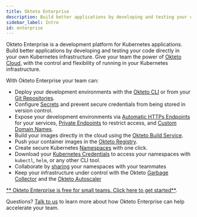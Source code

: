 ```yaml
---
title: Okteto Enterprise
description: Build better applications by developing and testing your code directly on your Kubernetes infrastructure
sidebar_label: Intro
id: enterprise
---
```


Okteto Enterprise is a development platform for Kubernetes applications. Build better applications by developing and testing your code directly in your own Kubernetes infrastructure. Give your team the power of [Okteto Cloud](cloud.mdx), with the control and flexibility of running in your Kubernetes infrastructure.

With Okteto Enterprise your team can:

- Deploy your development environments with the [Okteto CLI](getting-started.mdx) or from your [Git Repositories](cloud/deploy-from-git.mdx).
- Configure [Secrets](cloud/secrets.mdx) and prevent secure credentials from being stored in version control.
- Expose your development environments via [Automatic HTTPs Endpoints](cloud/ssl.mdx) for your services, [Private Endpoints](cloud/private-endpoints.mdx) to restrict access, and [Custom Domain Names](cloud/custom-domains.mdx).
- Build your images directly in the cloud using the [Okteto Build Service](cloud/build.mdx).
- Push your container images in the [Okteto Registry](cloud/registry.mdx).
- Create secure Kubernetes [Namespaces](cloud/namespaces.mdx) with one click.
- Download your [Kubernetes Credentials](cloud/credentials.mdx) to access your namespaces with `kubectl`, `helm`, or any other CLI tool.
- Collaborate by [sharing](cloud/namespaces.mdx#share-your-namespace) your namespaces with your teammates
- Keep your infrastructure under control with the Okteto [Garbage Collector](enterprise/administration/cleanup.mdx) and the [Okteto Autoscaler](enterprise/administration/configuration.mdx#autoscaler)

[** Okteto Enterprise is free for small teams. Click here to get started**](enterprise/install/overview.mdx).

Questions? [Talk to us](https://okteto.com/#talktous) to learn more about how Okteto Enterprise can help accelerate your team.

